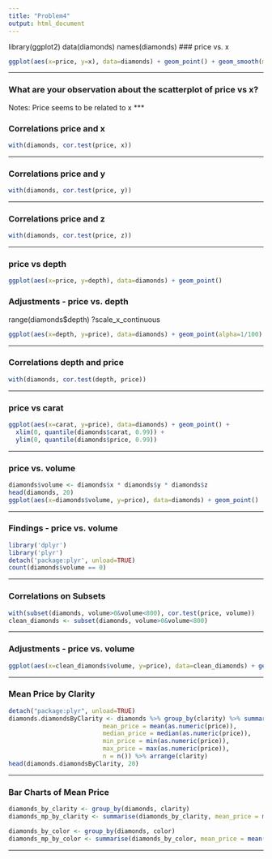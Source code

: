 ```yaml
---
title: "Problem4"
output: html_document
---
```

library(ggplot2)
data(diamonds)
names(diamonds)
### price vs. x
```r
ggplot(aes(x=price, y=x), data=diamonds) + geom_point() + geom_smooth(method='lm', color='red')
```
***

### What are your observation about the scatterplot of price vs x?
Notes:
Price seems to be related to x
***

### Correlations price and x
```r
with(diamonds, cor.test(price, x))
```

***

### Correlations price and y
```r
with(diamonds, cor.test(price, y))
```

***

### Correlations price and z
```r
with(diamonds, cor.test(price, z))
```

***

### price vs depth
```r
ggplot(aes(x=price, y=depth), data=diamonds) + geom_point()
```

### Adjustments - price vs. depth
range(diamonds$depth)
?scale_x_continuous
```r
ggplot(aes(x=depth, y=price), data=diamonds) + geom_point(alpha=1/100) + scale_x_continuous(breaks=seq(43,79,2))
```

***

### Correlations depth and price

```r
with(diamonds, cor.test(depth, price))
```

***

### price vs carat
```r
ggplot(aes(x=carat, y=price), data=diamonds) + geom_point() + 
  xlim(0, quantile(diamonds$carat, 0.99)) + 
  ylim(0, quantile(diamonds$price, 0.99))
```

***

### price vs. volume
```r
diamonds$volume <- diamonds$x * diamonds$y * diamonds$z 
head(diamonds, 20)
ggplot(aes(x=diamonds$volume, y=price), data=diamonds) + geom_point()
```
***

### Findings - price vs. volume

```r
library('dplyr')
library('plyr')
detach('package:plyr', unload=TRUE)
count(diamonds$volume == 0)
```

***

### Correlations on Subsets

```r
with(subset(diamonds, volume>0&volume<800), cor.test(price, volume))
clean_diamonds <- subset(diamonds, volume>0&volume<800)
```

***

### Adjustments - price vs. volume
```r
ggplot(aes(x=clean_diamonds$volume, y=price), data=clean_diamonds) + geom_point(alpha=1/10) + geom_smooth(method='lm', color='red')
```

***

### Mean Price by Clarity
```r
detach("package:plyr", unload=TRUE)
diamonds.diamondsByClarity <- diamonds %>% group_by(clarity) %>% summarize( 
                          mean_price = mean(as.numeric(price)),
                          median_price = median(as.numeric(price)),
                          min_price = min(as.numeric(price)),
                          max_price = max(as.numeric(price)),
                          n = n()) %>% arrange(clarity)
head(diamonds.diamondsByClarity, 20)
```

***

### Bar Charts of Mean Price

```r
diamonds_by_clarity <- group_by(diamonds, clarity)
diamonds_mp_by_clarity <- summarise(diamonds_by_clarity, mean_price = mean(price))

diamonds_by_color <- group_by(diamonds, color)
diamonds_mp_by_color <- summarise(diamonds_by_color, mean_price = mean(price))
```

***